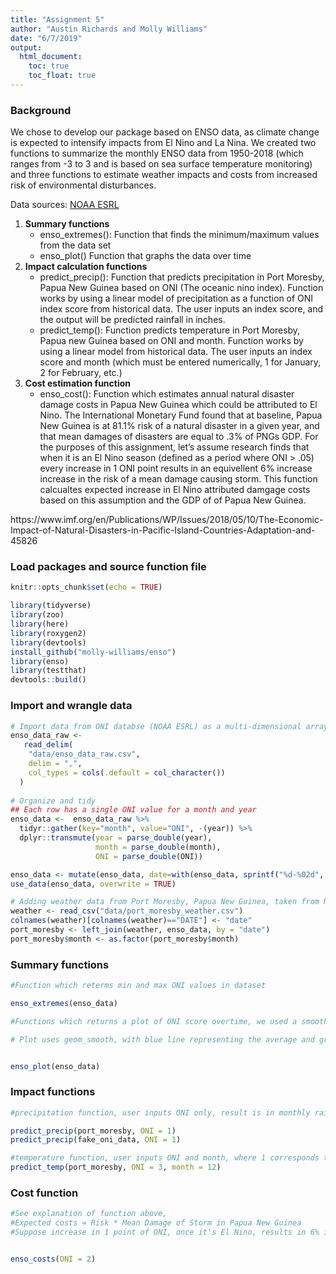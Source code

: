```yaml
---
title: "Assignment 5"
author: "Austin Richards and Molly Williams"
date: "6/7/2019"
output: 
  html_document:
    toc: true
    toc_float: true
---
```


### Background
We chose to develop our package based on ENSO data, as climate change is expected to intensify impacts from El Nino and La Nina. We created two functions to summarize the monthly ENSO data from 1950-2018 (which ranges from -3 to 3 and is based on sea surface temperature monitoring) and three functions to estimate weather impacts and costs from increased risk of environmental disturbances. 

Data sources: [NOAA ESRL](https://www.esrl.noaa.gov/psd/data/correlation/oni.data)


1) **Summary functions**
    - enso_extremes(): Function that finds the minimum/maximum values from the data set
    - enso_plot() Function that graphs the data over time

2) **Impact calculation functions**
    - predict_precip(): Function that predicts precipitation in Port Moresby, Papua New Guinea based on ONI (The oceanic nino index). Function works by using a linear model of precipitation as a function of ONI index score from historical data.  The user inputs an index score, and the output will be predicted rainfall in inches. 
    - predict_temp(): Function predicts temperature in Port Moresby, Papua new Guinea based on ONI and month. Function works by using a linear model from historical data. The user inputs an index score and month (which must be entered numerically, 1 for January, 2 for February, etc.)

3) **Cost estimation function**
    - enso_cost(): Function which estimates annual natural disaster damage costs in Papua New Guinea which could be attributed to El Nino. The International Monetary Fund found that at baseline, Papua New Guinea is at 81.1% risk of a natural disaster in a given year, and that mean damages of disasters are equal to .3% of PNGs GDP. For the purposes of this assignment, let's assume research finds that when it is an El Nino season (defined as a period where ONI > .05) every increase in 1 ONI point results in an equivellent 6% increase increase in the risk of a mean damage causing storm. This function calcualtes expected increase in El Nino attributed damgage costs based on this assumption and the GDP of of Papua New Guinea. 

https://www.imf.org/en/Publications/WP/Issues/2018/05/10/The-Economic-Impact-of-Natural-Disasters-in-Pacific-Island-Countries-Adaptation-and-45826



### Load packages and source function file
```r
knitr::opts_chunk$set(echo = TRUE)

library(tidyverse)
library(zoo)
library(here)
library(roxygen2)
library(devtools)
install_github("molly-williams/enso")
library(enso)
library(testthat)
devtools::build()

```

### Import and wrangle data 
```r

# Import data from ONI databse (NOAA ESRL) as a multi-dimensional array
enso_data_raw <- 
   read_delim(
    "data/enso_data_raw.csv",
    delim = ",",
    col_types = cols(.default = col_character())
  )
    
# Organize and tidy
## Each row has a single ONI value for a month and year
enso_data <-  enso_data_raw %>% 
  tidyr::gather(key="month", value="ONI", -(year)) %>% 
  dplyr::transmute(year = parse_double(year),
                   month = parse_double(month),
                   ONI = parse_double(ONI))

enso_data <- mutate(enso_data, date=with(enso_data, sprintf("%d-%02d", year, month)))
use_data(enso_data, overwrite = TRUE)

# Adding weather data from Port Moresby, Papua New Guinea, taken from NOAA data tool and creating a dataframe which contains monthly ONI value along with Precipitation and Temperature for every month available (up tell 2003)
weather <- read_csv("data/port_moresby_weather.csv")
colnames(weather)[colnames(weather)=="DATE"] <- "date"
port_moresby <- left_join(weather, enso_data, by = "date")
port_moresby$month <- as.factor(port_moresby$month)

```


### Summary functions
```r

#Function which reterms min and max ONI values in dataset

enso_extremes(enso_data)


```


```r

#Functions which returns a plot of ONI score overtime, we used a smooth lined plot which helps us visualize long term trends in ONI levels (i.e., are there changes with climate change?)

# Plot uses geom_smooth, with blue line representing the average and gray area representing the range of ONI data


enso_plot(enso_data)

```



### Impact functions
```r
#precipitation function, user inputs ONI only, result is in monthly rainfall in inches

predict_precip(port_moresby, ONI = 1)
predict_precip(fake_oni_data, ONI = 1)

```



```r
#temperature function, user inputs ONI and month, where 1 corresponds to January, 2 to February, etc.
predict_temp(port_moresby, ONI = 3, month = 12)
```

### Cost function
```r
#See explanation of function above, 
#Expected costs = Risk * Mean Damage of Storm in Papua New Guinea
#Suppose increase in 1 point of ONI, once it's El Nino, results in 6% increase in risk of mean storm


enso_costs(ONI = 2)
 
```




